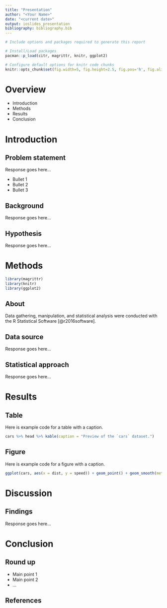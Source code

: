 ```yaml
---
title: "Presentation"
author: "<Your Name>"
date: "<current date>"
output: ioslides_presentation
bibliography: bibliography.bib
---
```


```r
# Include options and packages required to generate this report

# Install/Load packages
pacman::p_load(citr, magrittr, knitr, ggplot2)

# Configure default options for knitr code chunks
knitr::opts_chunk$set(fig.width=5, fig.height=2.5, fig.pos='h', fig.align='center', echo=FALSE)
```

# Overview

- Introduction
- Methods
- Results
- Conclusion

# Introduction

## Problem statement

<!-- the identification of a relevant topic/ area of interest to you -->

Response goes here...

<!-- Example bullets -->

- Bullet 1
- Bullet 2
- Bullet 3

## Background
<!-- a description a viable and thought-provoking research question supported by previous research on the topic in the primary literature -->

Response goes here...

## Hypothesis
<!-- a clear, and testable hypothesis based on evidence in the literature -->

Response goes here...

# Methods

```r
library(magrittr)
library(knitr)
library(ggplot2)
```

## About

Data gathering, manipulation, and statistical analysis were conducted with the R Statistical Software [@r2016software]. 

## Data source
<!-- the identification of an adequate corpus resource (existing or to be developed) to address the research question;  evaluating the strengths and weakness of this particular resource, -->

Response goes here...

## Statistical approach
<!-- reference to and use of the appropriate analytical and/or statistical methods to assess the evidence, -->

Response goes here...

# Results

## Table

Here is example code for a table with a caption.

```r
cars %>% head %>% kable(caption = "Preview of the `cars` dataset.")
```

## Figure

Here is example code for a figure with a caption.

```r
ggplot(cars, aes(x = dist, y = speed)) + geom_point() + geom_smooth(method = "lm")
```

# Discussion

## Findings
<!-- and a review and discussion of the findings -->

Response goes here...

# Conclusion

## Round up

- Main point 1
- Main point 2
- ...

## References

